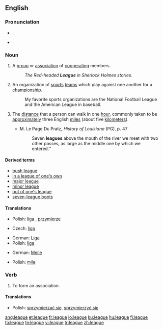 ==English==
{{wikipedia}}

===Pronunciation===
* {{IPA|/liːɡ/}}, {{SAMPA|/li:g/}}
* {{rhymes|iːɡ}}

===Noun===
{{en-noun}}

# A [[group]] or [[association]] of [[cooperate|cooperating]] members.
#: ''The Red-headed '''League''' in Sherlock Holmes stories.''
# An organization of [[sports]] [[team]]s which play against one another for a [[championship]].
#: My favorite sports organizations are the National Football League and the American League in baseball.
# {{context|[[measurement]]}} The [[distance]] that a person can walk in one [[hour]], commonly taken to be [[approximately]] three English [[mile]]s (about five [[kilometer]]s).
#* M. Le Page Du Pratz, ''History of Louisiana'' (PG), p. 47
#*:Seven '''leagues''' above the mouth of the river we meet with two other passes, as large as the middle one by which we entered.''

====Derived terms====
* [[bush league]]
* [[in a league of one's own]]
* [[major league]]
* [[minor league]]
* [[out of one's league]]
* [[seven-league boots]]

====Translations====
{{trans-top|a group or association of cooperating members}}
* Polish: [[liga]] {{f}}, [[przymierze]] {{n}}
{{trans-mid}}

{{trans-bottom}}

{{trans-top|organization of sports teams}}
* Czech: [[liga]] {{f}}
{{trans-mid}}
* German: [[Liga]] {{f}}
* Polish: [[liga#Polish|liga]] {{f}}
{{trans-bottom}}

{{trans-top|distance}}
* German: [[Meile]] {{f}}
{{trans-mid}}
* Polish: [[mila#Polish|mila]] {{f}}
{{trans-bottom}}

===Verb===
{{en-verb|leagu|es}}

# To form an association.

====Translations====
{{trans-top|to form an association}}
* Polish: [[sprzymierzać się]], [[sprzymierzyć się]]
{{trans-mid}}

{{trans-bottom}}

[[ang:league]]
[[et:league]]
[[fr:league]]
[[io:league]]
[[ku:league]]
[[hu:league]]
[[fi:league]]
[[ta:league]]
[[te:league]]
[[vi:league]]
[[tr:league]]
[[zh:league]]